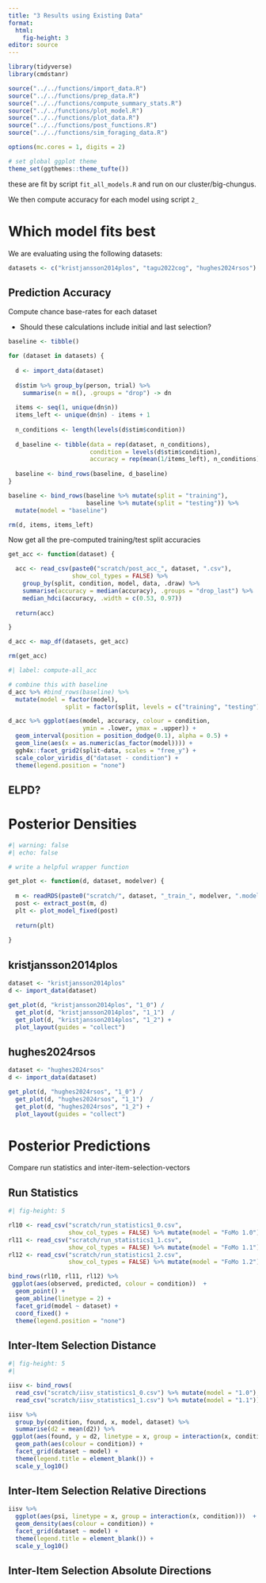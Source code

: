 ```yaml
---
title: "3 Results using Existing Data"
format: 
  html:
    fig-height: 3
editor: source
---
```


```r
library(tidyverse)
library(cmdstanr)

source("../../functions/import_data.R")
source("../../functions/prep_data.R")
source("../../functions/compute_summary_stats.R")
source("../../functions/plot_model.R")
source("../../functions/plot_data.R")
source("../../functions/post_functions.R")
source("../../functions/sim_foraging_data.R")

options(mc.cores = 1, digits = 2)

# set global ggplot theme
theme_set(ggthemes::theme_tufte())
```

these are fit by script `fit_all_models.R` and run on our cluster/big-chungus.

We then compute accuracy for each model using script `2_`

# Which model fits best 

We are evaluating using the following datasets:

```r
datasets <- c("kristjansson2014plos", "tagu2022cog", "hughes2024rsos")
```

## Prediction Accuracy

Compute chance base-rates for each dataset

- Should these calculations include initial and last selection?

```r

baseline <- tibble()

for (dataset in datasets) {
  
  d <- import_data(dataset)
  
  d$stim %>% group_by(person, trial) %>%
    summarise(n = n(), .groups = "drop") -> dn
  
  items <- seq(1, unique(dn$n))
  items_left <- unique(dn$n) - items + 1
  
  n_conditions <- length(levels(d$stim$condition))
  
  d_baseline <- tibble(data = rep(dataset, n_conditions),
                       condition = levels(d$stim$condition),
                       accuracy = rep(mean(1/items_left), n_conditions))
  
  baseline <- bind_rows(baseline, d_baseline)
}

baseline <- bind_rows(baseline %>% mutate(split = "training"),
                      baseline %>% mutate(split = "testing")) %>%
  mutate(model = "baseline")

rm(d, items, items_left)
```

Now get all the pre-computed training/test split accuracies

```r
get_acc <- function(dataset) {

  acc <- read_csv(paste0("scratch/post_acc_", dataset, ".csv"),
                  show_col_types = FALSE) %>%
    group_by(split, condition, model, data, .draw) %>%
    summarise(accuracy = median(accuracy), .groups = "drop_last") %>%
    median_hdci(accuracy, .width = c(0.53, 0.97))
  
  return(acc)

}

d_acc <- map_df(datasets, get_acc)

rm(get_acc)
```

```r
#| label: compute-all_acc

# combine this with baseline
d_acc %>% #bind_rows(baseline) %>%
  mutate(model = factor(model),
                split = factor(split, levels = c("training", "testing"))) -> d_acc

d_acc %>% ggplot(aes(model, accuracy, colour = condition,
                     ymin = .lower, ymax = .upper)) +
  geom_interval(position = position_dodge(0.1), alpha = 0.5) +
  geom_line(aes(x = as.numeric(as_factor(model)))) +
  ggh4x::facet_grid2(split~data, scales = "free_y") +
  scale_color_viridis_d("dataset - condition") + 
  theme(legend.position = "none")
```

## ELPD? 

# Posterior Densities

```r
#| warning: false
#| echo: false

# write a helpful wrapper function

get_plot <- function(d, dataset, modelver) {
  
  m <- readRDS(paste0("scratch/", dataset, "_train_", modelver, ".model"))
  post <- extract_post(m, d)
  plt <- plot_model_fixed(post)
  
  return(plt)
  
}
```

## kristjansson2014plos

```r

dataset <- "kristjansson2014plos"
d <- import_data(dataset)

get_plot(d, "kristjansson2014plos", "1_0") / 
  get_plot(d, "kristjansson2014plos", "1_1")  / 
  get_plot(d, "kristjansson2014plos", "1_2") + 
  plot_layout(guides = "collect")

```

## hughes2024rsos

```r

dataset <- "hughes2024rsos"
d <- import_data(dataset)

get_plot(d, "hughes2024rsos", "1_0") / 
  get_plot(d, "hughes2024rsos", "1_1")  / 
  get_plot(d, "hughes2024rsos", "1_2") + 
  plot_layout(guides = "collect")

```

# Posterior Predictions

Compare run statistics and inter-item-selection-vectors

## Run Statistics

```r
#| fig-height: 5

rl10 <- read_csv("scratch/run_statistics1_0.csv", 
                 show_col_types = FALSE) %>% mutate(model = "FoMo 1.0")
rl11 <- read_csv("scratch/run_statistics1_1.csv", 
                 show_col_types = FALSE) %>% mutate(model = "FoMo 1.1")
rl12 <- read_csv("scratch/run_statistics1_2.csv", 
                 show_col_types = FALSE) %>% mutate(model = "FoMo 1.2")

bind_rows(rl10, rl11, rl12) %>%
 ggplot(aes(observed, predicted, colour = condition))  +
  geom_point() + 
  geom_abline(linetype = 2) + 
  facet_grid(model ~ dataset) + 
  coord_fixed() +
  theme(legend.position = "none")
```


## Inter-Item Selection Distance

```r
#| fig-height: 5
#|

iisv <- bind_rows(
  read_csv("scratch/iisv_statistics1_0.csv") %>% mutate(model = "1.0"),
  read_csv("scratch/iisv_statistics1_1.csv") %>% mutate(model = "1.1"))

iisv %>%
  group_by(condition, found, x, model, dataset) %>%
  summarise(d2 = mean(d2)) %>%
 ggplot(aes(found, y = d2, linetype = x, group = interaction(x, condition)))  +
  geom_path(aes(colour = condition)) + 
  facet_grid(dataset ~ model) +
  theme(legend.title = element_blank()) + 
  scale_y_log10()
```

## Inter-Item Selection Relative Directions

```r

iisv %>%
  ggplot(aes(psi, linetype = x, group = interaction(x, condition)))  +
  geom_density(aes(colour = condition)) + 
  facet_grid(dataset ~ model) +
  theme(legend.title = element_blank()) + 
  scale_y_log10()
```

## Inter-Item Selection Absolute Directions


